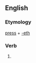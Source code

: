 ==English==

===Etymology===
[[press]] + [[-eth]]

===Verb===
{{head|en|verb form}}

# {{en-archaic third-person singular of|press}}